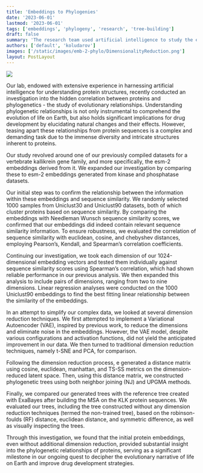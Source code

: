```yaml
---
title: 'Embeddings to Phylogenies'
date: '2023-06-01'
lastmod: '2023-06-01'
tags: ['embeddings', 'phylogeny', 'research', 'tree-building']
draft: false
summary: 'The research team used artificial intelligence to study the evolutionary relationships of proteins, specifically focusing on the vertebrate kallikrein gene family, and found significant correlations between protein embeddings and sequence similarities. Despite testing various dimension reduction techniques, the initial protein embeddings without any reduction provided the most accurate insights into phylogenetic relationships, marking a substantial advancement in understanding life evolution and facilitating better drug development strategies.'
authors: ['default', 'koludarov']
images: ['/static/images/emb-2-phylo/DimensionalityReduction.png']
layout: PostLayout
---
```


![](/static/images/emb-2-phylo/DimensionalityReduction.png)

Our lab, endowed with extensive experience in harnessing artificial intelligence for understanding protein structures, recently conducted an investigation into the hidden correlation between proteins and phylogenetics - the study of evolutionary relationships. Understanding phylogenetic relationships is not only instrumental to comprehend the evolution of life on Earth, but also holds significant implications for drug development by elucidating natural changes and their effects. However, teasing apart these relationships from protein sequences is a complex and demanding task due to the immense diversity and intricate structures inherent to proteins.

Our study revolved around one of our previously compiled datasets for a vertebrate kallikrein gene family, and more specifically, the esm-2 embeddings derived from it. We expanded our investigation by comparing these to esm-2 embeddings generated from kinase and phosphatase datasets.

Our initial step was to confirm the relationship between the information within these embeddings and sequence similarity. We randomly selected 1000 samples from Uniclust30 and Uniclust90 datasets, both of which cluster proteins based on sequence similarity. By comparing the embeddings with Needleman Wunsch sequence similarity scores, we confirmed that our embeddings did indeed contain relevant sequence similarity information. To ensure robustness, we evaluated the correlation of sequence similarity with euclidean, cosine, and chebyshev distances, employing Pearson’s, Kendall, and Spearman’s correlation coefficients.

Continuing our investigation, we took each dimension of our 1024-dimensional embedding vectors and tested them individually against sequence similarity scores using Spearman’s correlation, which had shown reliable performance in our previous analysis. We then expanded this analysis to include pairs of dimensions, ranging from two to nine dimensions. Linear regression analyses were conducted on the 1000 Uniclust90 embeddings to find the best fitting linear relationship between the similarity of the embeddings.

In an attempt to simplify our complex data, we looked at several dimension reduction techniques. We first attempted to implement a Variational Autoencoder (VAE), inspired by previous work, to reduce the dimensions and eliminate noise in the embeddings. However, the VAE model, despite various configurations and activation functions, did not yield the anticipated improvement in our data. We then turned to traditional dimension reduction techniques, namely t-SNE and PCA, for comparison.

Following the dimension reduction process, e generated a distance matrix using cosine, euclidean, manhattan, and TS-SS metrics on the dimension-reduced latent space. Then, using this distance matrix, we constructed phylogenetic trees using both neighbor joining (NJ) and UPGMA methods.

Finally, we compared our generated trees with the reference tree created with ExaBayes after building the MSA on the KLK protein sequences. We evaluated our trees, including the tree constructed without any dimension reduction techniques (termed the non-trained tree), based on the robinson-foulds (RF) distance, euclidean distance, and symmetric difference, as well as visually inspecting the trees.

Through this investigation, we found that the initial protein embeddings, even without additional dimension reduction, provided substantial insight into the phylogenetic relationships of proteins, serving as a significant milestone in our ongoing quest to decipher the evolutionary narrative of life on Earth and improve drug development strategies.
